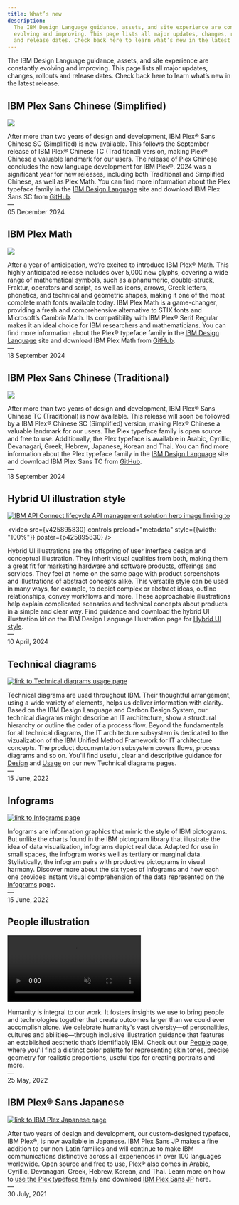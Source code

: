 ```yaml
---
title: What’s new
description:
  The IBM Design Language guidance, assets, and site experience are constantly
  evolving and improving. This page lists all major updates, changes, rollouts
  and release dates. Check back here to learn what’s new in the latest release.
---
```




<PageDescription>

The IBM Design Language guidance, assets, and site experience are constantly
evolving and improving. This page lists all major updates, changes, rollouts and
release dates. Check back here to learn what’s new in the latest release.

</PageDescription>

## IBM Plex Sans Chinese (Simplified)

<Row className={gridImages}>
<Column colLg={8} colMd={6}>

[![ ](./images/IBM_Plex_SC_Announcement.png)](/typography/typeface#language-support)

</Column>
</Row>

After more than two years of design and development, IBM Plex® Sans Chinese SC (Simplified) is now available. This follows the September release of IBM Plex® Chinese TC (Traditional) version, making Plex® Chinese a valuable landmark for our users. The release of Plex Chinese concludes the new language development for IBM Plex®. 2024 was a significant year for new releases, including both Traditional and Simplified Chinese, as well as Plex Math. You can find more information about the Plex typeface family in the [IBM Design Language](/typography/typeface#language-support) site and download IBM Plex Sans SC from [GitHub](https://github.com/IBM/plex/releases).<br/>— <br/>05 December 2024

## IBM Plex Math

<Row className={gridImages}>
<Column colLg={8} colMd={6}>

[![ ](./images/whatsnew_plexmath.svg)](/typography/typeface#ibm-plex-math)

</Column>
</Row>

After a year of anticipation, we’re excited to introduce IBM Plex® Math. This highly anticipated release includes over 5,000 new glyphs, covering a wide range of mathematical symbols, such as alphanumeric, double-struck, Fraktur, operators and script, as well as icons, arrows, Greek letters, phonetics, and technical and geometric shapes, making it one of the most complete math fonts available today. IBM Plex Math is a game-changer, providing a fresh and comprehensive alternative to STIX fonts and Microsoft’s Cambria Math. Its compatibility with IBM Plex® Serif Regular makes it an ideal choice for IBM researchers and mathematicians. You can find more information about the Plex® typeface family in the [IBM Design Language](/typography/typeface#ibm-plex-math) site and download IBM Plex Math from [GitHub](https://github.com/IBM/plex/releases).<br/>— <br/>18 September 2024

## IBM Plex Sans Chinese (Traditional)

<Row className={gridImages}>
<Column colLg={8} colMd={6}>

[![ ](./images/whatsnew_plexchinese.svg)](/typography/typeface#language-support)

</Column>
</Row>

After more than two years of design and development, IBM Plex® Sans Chinese TC (Traditional) is now available. This release will soon be followed by a IBM Plex® Chinese SC (Simplified) version, making Plex® Chinese a valuable landmark for our users. The Plex typeface family is open source and free to use. Additionally, the Plex typeface is available in Arabic, Cyrillic, Devanagari, Greek, Hebrew, Japanese, Korean and Thai. You can find more information about the Plex typeface family in the [IBM Design Language](/typography/typeface#language-support) site and download IBM Plex Sans TC from [GitHub](https://github.com/IBM/plex/releases).<br/>— <br/>18 September 2024

## Hybrid UI illustration style

<Row className={gridImages}>
<Column colLg={8} colMd={6}>

[![IBM API Connect lifecycle API management solution hero image linking to ](./images/example-api-connect-comms.svg)](https://www.ibm.com/design/language/illustration/hybrid-ui-style/design)

<video src={v425895830} controls preload="metadata" style={{width: "100%"}} poster={p425895830} />

</Column>
</Row>

Hybrid UI illustrations are the offspring of user interface design and conceptual illustration. They inherit visual qualities from both, making them a great fit for marketing hardware and software products, offerings and services. They feel at home on the same page with product screenshots and illustrations of abstract concepts alike. This versatile style can be used in many ways, for example, to depict complex or abstract ideas, outline relationships, convey workflows and more. These approachable illustrations help explain complicated scenarios and technical concepts about products in a simple and clear way. Find guidance and download the hybrid UI illustration kit on the IBM Design Language Illustration page for [Hybrid UI style](https://www.ibm.com/design/language/illustration/hybrid-ui-style/design).<br/>— <br/>10 April, 2024

## Technical diagrams

<Row className={gridImages}>
<Column colLg={8} colMd={6}>

[![link to Technical diagrams usage page](./images/tech-diagrams.svg)](https://www.ibm.com/design/language/infographics/technical-diagrams/usage)

</Column>
</Row>

Technical diagrams are used throughout IBM. Their thoughtful arrangement, using a wide variety of elements, helps us deliver information with clarity. Based on the IBM Design Language and Carbon Design System, our technical diagrams might describe an IT architecture, show a structural hierarchy or outline the order of a process flow. Beyond the fundamentals for all technical diagrams, the IT architecture subsystem is dedicated to the vizualization of the IBM Unified Method Framework for IT architecture concepts. The product documentation subsystem covers flows, process diagrams and so on. You'll find useful, clear and descriptive guidance for [Design](https://www.ibm.com/design/language/infographics/technical-diagrams/design/) and [Usage](https://www.ibm.com/design/language/infographics/technical-diagrams/usage) on our new Technical diagrams pages.<br/>— <br/>15 June, 2022

## Infograms

<Row className={gridImages}>
<Column colLg={8} colMd={6}>

[![link to Infograms page](./images/infograms.png)](https://www.ibm.com/design/language/infographics/infograms)

</Column>
</Row>

Infograms are information graphics that mimic the style of IBM pictograms. But unlike the charts found in the IBM pictogram library that illustrate the idea of data visualization, infograms depict real data. Adapted for use in small spaces, the infogram works well as tertiary or marginal data. Stylistically, the infogram pairs with productive pictograms in visual harmony. Discover more about the six types of infograms and how each one provides instant visual comprehension of the data represented on the [Infograms](https://www.ibm.com/design/language/infographics/infograms) page.<br/>— <br/>15 June, 2022

## People illustration

<Row className={gridImages}>
<Column colLg={8} colMd={6}>

<GifPlayer className="video-player" color="dark">

<Video autoPlay autoStart playsInline loop="on" muted src="./videos/PeoplePage_Announcement_Final_v1.mp4" />

![People illustration](./images/PeoplePage_Announcement_Final_v1.jpeg)

</GifPlayer>
</Column>
</Row>

Humanity is integral to our work. It fosters insights we use to bring people and technologies together that create outcomes larger than we could ever accomplish alone. We celebrate humanity's vast diversity—of personalities, cultures and abilities—through inclusive illustration guidance that features an established aesthetic that’s identifiably IBM. Check out our [People](/illustration/people) page, where you'll find a distinct color palette for representing skin tones, precise geometry for realistic proportions, useful tips for creating portraits and more.<br/>— <br/>25 May, 2022

## IBM Plex® Sans Japanese

<Row className={gridImages}>
<Column colLg={8} colMd={6}>

[![link to IBM Plex Japanese page](./images/plex-japanese.gif)](https://w3.ibm.com/w3publisher/ibm-plex-japanese)

</Column>
</Row>

After two years of design and development, our custom-designed typeface, IBM Plex®, is now available in Japanese. IBM Plex Sans JP makes a fine addition to our non-Latin families and will continue to make IBM communications distinctive across all experiences in over 100 languages worldwide. Open source and free to use, Plex® also comes in Arabic, Cyrillic, Devanagari, Greek, Hebrew, Korean, and Thai. Learn more on how to [use the Plex typeface family](https://www.ibm.com/design/language/typography/typeface) and download [IBM Plex Sans JP](https://github.com/IBM/plex/releases) here.<br/>— <br/>30 July, 2021
